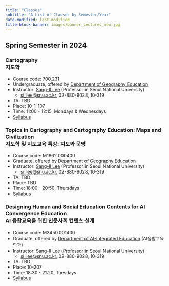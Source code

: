 ```yaml
---
title: "Classes"
subtitle: "A List of Classes by Semester/Year"
date-modified: last-modified
title-block-banner: images/banner_lectures_new.jpg
---
```


## Spring Semester in 2024

### Cartography <br />지도학

-   Course code: 700.231
-   Undergraduate, offered by [Department of Geography Education](https://geoedu.snu.ac.kr/)
-   Instructor: [Sang-Il Lee](https://sangillee66.github.io/) (Professor in Seoul National University)
    -   [si_lee\@snu.ac.kr](mailto:%20si_lee@snu.ac.kr), 02-880-9028, 10-319
-   TA: TBD
-   Place: 10-1-107
-   Time: 11:00 - 12:15, Mondays & Wednesdays
-   [Syllabus](classes/2024_1_Cartography.qmd)

### Topics in Cartography and Cartography Education: Maps and Civilization <br />지도학 및 지도교육 특강: 지도와 문명

-   Course code: M1862.000400
-   Graduate, offered by [Department of Geography Education](https://geoedu.snu.ac.kr/)
-   Instructor: [Sang-Il Lee](https://sangillee66.github.io/) (Professor in Seoul National University)
    -   [si_lee\@snu.ac.kr](mailto:%20si_lee@snu.ac.kr), 02-880-9028, 10-319
-   TA: TBD
-   Place: TBD
-   Time: 18:00 - 20:50, Thursdays
-   [Syllabus](classes/2024_1_Topics_in_Carto_Carto_Edu.qmd)

### Designing Human and Social Education Contents for AI Convergence Education <br />AI 융합교육을 위한 인문사회 컨텐츠 설계

-   Course code: M3450.001400
-   Graduate, offered by [Department of AI-Integrated Education](https://aied.snu.ac.kr/) (AI융합교육학과)
-   Instructor: [Sang-Il Lee](https://sangillee66.github.io/) (Professor in Seoul National University)
    -   [si_lee\@snu.ac.kr](mailto:%20si_lee@snu.ac.kr), 02-880-9028, 10-319
-   TA: TBD
-   Place: 10-207
-   Time: 18:30 - 21:20, Tuesdays
-   [Syllabus](classes/2024_1_AI_Edu.qmd)
